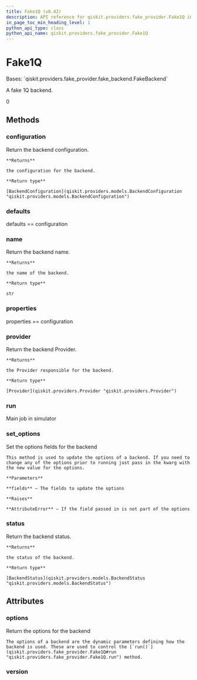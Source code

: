 ```yaml
---
title: Fake1Q (v0.42)
description: API reference for qiskit.providers.fake_provider.Fake1Q in qiskit v0.42
in_page_toc_min_heading_level: 1
python_api_type: class
python_api_name: qiskit.providers.fake_provider.Fake1Q
---
```


# Fake1Q

<Class id="qiskit.providers.fake_provider.Fake1Q" isDedicatedPage={true} github="https://github.com/qiskit/qiskit/tree/stable/0.23/qiskit/providers/fake_provider/fake_1q.py" signature="Fake1Q" modifiers="class">
  Bases: `qiskit.providers.fake_provider.fake_backend.FakeBackend`

  A fake 1Q backend.

  0

  ## Methods

  <span id="qiskit-providers-fake-provider-fake1q-configuration" />

  ### configuration

  <Function id="qiskit.providers.fake_provider.Fake1Q.configuration" signature="Fake1Q.configuration()">
    Return the backend configuration.

    **Returns**

    the configuration for the backend.

    **Return type**

    [BackendConfiguration](qiskit.providers.models.BackendConfiguration "qiskit.providers.models.BackendConfiguration")
  </Function>

  <span id="qiskit-providers-fake-provider-fake1q-defaults" />

  ### defaults

  <Function id="qiskit.providers.fake_provider.Fake1Q.defaults" signature="Fake1Q.defaults()">
    defaults == configuration
  </Function>

  <span id="qiskit-providers-fake-provider-fake1q-name" />

  ### name

  <Function id="qiskit.providers.fake_provider.Fake1Q.name" signature="Fake1Q.name()">
    Return the backend name.

    **Returns**

    the name of the backend.

    **Return type**

    str
  </Function>

  <span id="qiskit-providers-fake-provider-fake1q-properties" />

  ### properties

  <Function id="qiskit.providers.fake_provider.Fake1Q.properties" signature="Fake1Q.properties()">
    properties == configuration
  </Function>

  <span id="qiskit-providers-fake-provider-fake1q-provider" />

  ### provider

  <Function id="qiskit.providers.fake_provider.Fake1Q.provider" signature="Fake1Q.provider()">
    Return the backend Provider.

    **Returns**

    the Provider responsible for the backend.

    **Return type**

    [Provider](qiskit.providers.Provider "qiskit.providers.Provider")
  </Function>

  <span id="qiskit-providers-fake-provider-fake1q-run" />

  ### run

  <Function id="qiskit.providers.fake_provider.Fake1Q.run" signature="Fake1Q.run(run_input, **kwargs)">
    Main job in simulator
  </Function>

  <span id="qiskit-providers-fake-provider-fake1q-set-options" />

  ### set\_options

  <Function id="qiskit.providers.fake_provider.Fake1Q.set_options" signature="Fake1Q.set_options(**fields)">
    Set the options fields for the backend

    This method is used to update the options of a backend. If you need to change any of the options prior to running just pass in the kwarg with the new value for the options.

    **Parameters**

    **fields** – The fields to update the options

    **Raises**

    **AttributeError** – If the field passed in is not part of the options
  </Function>

  <span id="qiskit-providers-fake-provider-fake1q-status" />

  ### status

  <Function id="qiskit.providers.fake_provider.Fake1Q.status" signature="Fake1Q.status()">
    Return the backend status.

    **Returns**

    the status of the backend.

    **Return type**

    [BackendStatus](qiskit.providers.models.BackendStatus "qiskit.providers.models.BackendStatus")
  </Function>

  ## Attributes

  ### options

  <Attribute id="qiskit.providers.fake_provider.Fake1Q.options">
    Return the options for the backend

    The options of a backend are the dynamic parameters defining how the backend is used. These are used to control the [`run()`](qiskit.providers.fake_provider.Fake1Q#run "qiskit.providers.fake_provider.Fake1Q.run") method.
  </Attribute>

  ### version

  <Attribute id="qiskit.providers.fake_provider.Fake1Q.version" attributeValue="1" />
</Class>

